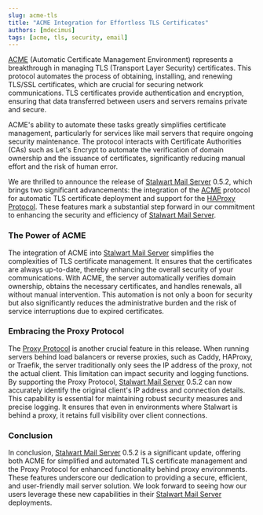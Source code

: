 ```yaml
---
slug: acme-tls
title: "ACME Integration for Effortless TLS Certificates"
authors: [mdecimus]
tags: [acme, tls, security, email]
---
```


[ACME](/docs/server/tls/acme/overview) (Automatic Certificate Management Environment) represents a breakthrough in managing TLS (Transport Layer Security) certificates. This protocol automates the process of obtaining, installing, and renewing TLS/SSL certificates, which are crucial for securing network communications. TLS certificates provide authentication and encryption, ensuring that data transferred between users and servers remains private and secure.

ACME's ability to automate these tasks greatly simplifies certificate management, particularly for services like mail servers that require ongoing security maintenance. The protocol interacts with Certificate Authorities (CAs) such as Let's Encrypt to automate the verification of domain ownership and the issuance of certificates, significantly reducing manual effort and the risk of human error.

We are thrilled to announce the release of [Stalwart Mail Server](https://github.com/stalwartlabs/mail-server) 0.5.2, which brings two significant advancements: the integration of the [ACME](/docs/server/tls/acme/overview) protocol for automatic TLS certificate deployment and support for the [HAProxy Protocol](/docs/server/reverse-proxy/proxy-protocol). These features mark a substantial step forward in our commitment to enhancing the security and efficiency of [Stalwart Mail Server](https://github.com/stalwartlabs/mail-server).

### The Power of ACME 

The integration of ACME into [Stalwart Mail Server](https://github.com/stalwartlabs/mail-server) simplifies the complexities of TLS certificate management. It ensures that the certificates are always up-to-date, thereby enhancing the overall security of your communications. With ACME, the server automatically verifies domain ownership, obtains the necessary certificates, and handles renewals, all without manual intervention. This automation is not only a boon for security but also significantly reduces the administrative burden and the risk of service interruptions due to expired certificates.

### Embracing the Proxy Protocol

The [Proxy Protocol](/docs/server/reverse-proxy/proxy-protocol) is another crucial feature in this release. When running servers behind load balancers or reverse proxies, such as Caddy, HAProxy, or Traefik, the server traditionally only sees the IP address of the proxy, not the actual client. This limitation can impact security and logging functions. By supporting the Proxy Protocol, [Stalwart Mail Server](https://github.com/stalwartlabs/mail-server) 0.5.2 can now accurately identify the original client's IP address and connection details. This capability is essential for maintaining robust security measures and precise logging. It ensures that even in environments where Stalwart is behind a proxy, it retains full visibility over client connections.

### Conclusion

In conclusion, [Stalwart Mail Server](https://github.com/stalwartlabs/mail-server) 0.5.2 is a significant update, offering both ACME for simplified and automated TLS certificate management and the Proxy Protocol for enhanced functionality behind proxy environments. These features underscore our dedication to providing a secure, efficient, and user-friendly mail server solution. We look forward to seeing how our users leverage these new capabilities in their [Stalwart Mail Server](https://github.com/stalwartlabs/mail-server) deployments.
